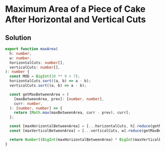 # Maximum Area of a Piece of Cake After Horizontal and Vertical Cuts

## Solution

```typescript filename="solution.ts" copy 
export function maxArea(
  h: number,
  w: number,
  horizontalCuts: number[],
  verticalCuts: number[],
): number {
  const MOD = BigInt(10 ** 9 + 7);
  horizontalCuts.sort((a, b) => a - b);
  verticalCuts.sort((a, b) => a - b);

  const getMaxBetweenArea = (
    [maxBetweenArea, prev]: [number, number],
    curr: number,
  ): [number, number] => {
    return [Math.max(maxBetweenArea, curr - prev), curr];
  };

  const [maxHorizontalBetweenArea] = [...horizontalCuts, h].reduce(getMaxBetweenArea, [0, 0]);
  const [maxVerticalBetweenArea] = [...verticalCuts, w].reduce(getMaxBetweenArea, [0, 0]);

  return Number((BigInt(maxHorizontalBetweenArea) * BigInt(maxVerticalBetweenArea)) % MOD);
}
```